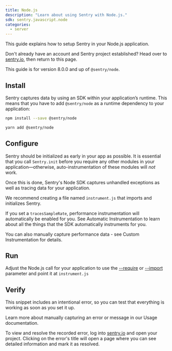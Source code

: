 ```yaml
---
title: Node.js
description: "Learn about using Sentry with Node.js."
sdk: sentry.javascript.node
categories:
  - server
---
```


<PlatformContent includePath="getting-started-primer" />

This guide explains how to setup Sentry in your Node.js application.

<PlatformContent includePath="alert-using-a-framework" noGuides />

Don't already have an account and Sentry project established? Head over to [sentry.io](https://sentry.io/signup/), then return to this page.

<Note>This guide is for version 8.0.0 and up of `@sentry/node`.</Note>

## Install

Sentry captures data by using an SDK within your application’s runtime. This means that you have to add `@sentry/node` as a runtime dependency to your application:

```bash {tabTitle:npm}
npm install --save @sentry/node
```

```bash {tabTitle:Yarn}
yarn add @sentry/node
```

## Configure

Sentry should be initialized as early in your app as possible. It is essential that you call `Sentry.init` before you require any other modules in your application—otherwise, auto-instrumentation of these modules will _not_ work.

Once this is done, Sentry's Node SDK captures unhandled exceptions as well as tracing data for your application.

We recommend creating a file named `instrument.js` that imports and initializes Sentry.

<PlatformContent includePath="getting-started-config" />

If you set a `tracesSampleRate`, performance instrumentation will automatically be enabled for you. See <PlatformLink to="/performance/instrumentation/automatic-instrumentation">Automatic Instrumentation</PlatformLink> to learn about all the things that the SDK automatically instruments for you.

You can also manually capture performance data - see <PlatformLink to="/performance/instrumentation/custom-instrumentation">Custom Instrumentation</PlatformLink> for details.

## Run

Adjust the Node.js call for your application to use the [--require](https://nodejs.org/api/cli.html#-r---require-module) or [--import](https://nodejs.org/api/cli.html#--importmodule) parameter and point it at `instrument.js`

<PlatformContent includePath="getting-started-run" />

<Include name="node-esm-compatibility" />

<PlatformContent includePath="getting-started-sourcemaps" />

## Verify

This snippet includes an intentional error, so you can test that everything is working as soon as you set it up.

<PlatformContent includePath="getting-started-verify" />

<Note>

Learn more about manually capturing an error or message in our <PlatformLink to="/usage/">Usage documentation</PlatformLink>.

</Note>

To view and resolve the recorded error, log into [sentry.io](https://sentry.io) and open your project. Clicking on the error's title will open a page where you can see detailed information and mark it as resolved.
